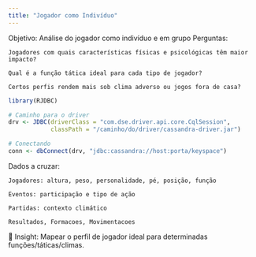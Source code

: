 ```yaml
---
title: "Jogador como Indivíduo"
---
```


Objetivo: Análise do jogador como indivíduo e em grupo
Perguntas:

    Jogadores com quais características físicas e psicológicas têm maior impacto?

    Qual é a função tática ideal para cada tipo de jogador?

    Certos perfis rendem mais sob clima adverso ou jogos fora de casa?

```r
library(RJDBC)

# Caminho para o driver
drv <- JDBC(driverClass = "com.dse.driver.api.core.CqlSession", 
            classPath = "/caminho/do/driver/cassandra-driver.jar")

# Conectando
conn <- dbConnect(drv, "jdbc:cassandra://host:porta/keyspace")

```

Dados a cruzar:

    Jogadores: altura, peso, personalidade, pé, posição, função

    Eventos: participação e tipo de ação

    Partidas: contexto climático

    Resultados, Formacoes, Movimentacoes

📌 Insight: Mapear o perfil de jogador ideal para determinadas funções/táticas/climas.

